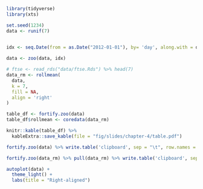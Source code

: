 
```r
library(tidyverse)
library(xts)

set.seed(1234)
data <- runif(7)

  
idx <- seq.Date(from = as.Date("2012-01-01"), by= 'day', along.with = data)

data <- zoo(data, idx)
```

```r
# ftse <- read_rds("data/ftse.Rds") %>% head(7)
data_rm <- rollmean(
  data,
  k = 7,
  fill = NA,
  align = 'right'
)
```

```r
table_df <- fortify.zoo(data)
table_df$rollmean <- coredata(data_rm)
```

```r
knitr::kable(table_df) %>% 
  kableExtra::save_kable(file = "fig/slides/chapter-4/table.pdf")
```



```r
fortify.zoo(data) %>% write.table('clipboard', sep = "\t", row.names = F)
```

```r
fortify.zoo(data_rm) %>% pull(data_rm) %>% write.table('clipboard', sep = "\t", row.names = F)
```



```r
autoplot(data) + 
  theme_light() + 
  labs(title = "Right-aligned")
```

